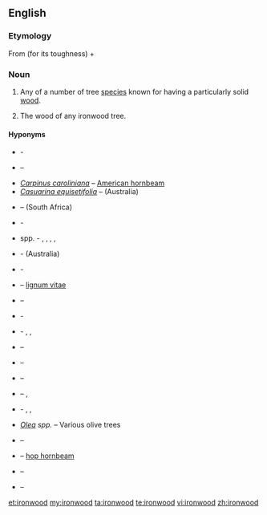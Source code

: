 {{wikipedia}}
==English==

===Etymology===
From {{term|iron||lang=en}} (for its toughness) + {{term|wood|lang=en}}

===Noun===
{{en-noun|~}}

# {{context|countable|lang=en}} Any of a number of tree [[species]] known for having a particularly solid [[wood]].<!--We could put a list somewhere, but I'm not sure where...-->
# {{context|uncountable|lang=en}} The wood of any ironwood tree.

====Hyponyms====
* {{taxlink|Acacia estrophiolata|species|noshow=1}} - {{vern|southern ironwood}}
* {{taxlink|Androstachys johnsonii|species|noshow=1}} – {{vern|Lebombo ironwood}}
* ''[[Carpinus caroliniana]]'' – [[American hornbeam]]
* ''[[Casuarina equisetifolia]]'' – {{vern|common ironwood}} (Australia)
* {{taxlink|Chionanthus foveolatus|species|noshow=1}}  – {{vern|pock ironwood}} (South Africa)
* {{taxlink|Choricarpia subargentea|species|noshow=1}} - {{vern|giant ironwood}}
* {{taxlink|Copaifera|genus|noshow=1}} spp. - {{vern|diesel tree}}, {{vern|kerosene tree}}, {{vern|kupa'y}}, {{vern|cabismo}}, {{vern|copaúva}}
* {{taxlink|Erythrophleum chlorostachys|species|noshow=1}} - {{vern|Cooktown ironwood}} (Australia)
* {{taxlink|Eusideroxylon zwageri|species|noshow=1}} - {{vern|Borneo ironwood}}
* {{taxlink|Guaiacum officinale|species}} – [[lignum vitae]]
* {{taxlink|Guaiacum sanctum|species}} – {{vern|holywood}}
* {{taxlink|Holodiscus discolor|species|noshow=1}} - {{vern|creambrush}}
* {{taxlink|Hopea odorata|species|noshow=1}} - {{vern|white thingan}}, {{vern|Ceylon ironwood}}, {{vern|Malabar ironwood}}
* {{taxlink|Krugiodendron ferreum|species|noshow=1}} – {{vern|black ironwood}}
* {{taxlink|Lyonothamnus floribundus|species|noshow=1}} – {{vern|Lyon tree}}
* {{taxlink|Lyonothamnus lyonii|species|noshow=1}} – {{vern|Catalina ironwood}}
* {{taxlink|Mesua ferrea|species|noshow=1}} – {{vern|rose chestnut}}, {{vern|Ceylon ironwood}}
* {{taxlink|Nestegis apetala|species|noshow=1}} - {{vern|coastal maire}}, {{vern|broad-leaved maire}}, {{vern|broad-leaved ironwood}}
* ''[[Olea]] spp.'' – Various olive trees
* {{taxlink|Olneya tesota|species|noshow=1}} – {{vern|desert ironwood}}
* {{taxlink|Ostrya virginiana|species}} – [[hop hornbeam]]
* {{taxlink|Parrotia persica|species|noshow=1}} – {{vern|Persian ironwood}}
* {{taxlink|Tabebuia serratifolia|species|noshow=1}} – {{vern|yellow poui}}

[[et:ironwood]]
[[my:ironwood]]
[[ta:ironwood]]
[[te:ironwood]]
[[vi:ironwood]]
[[zh:ironwood]]